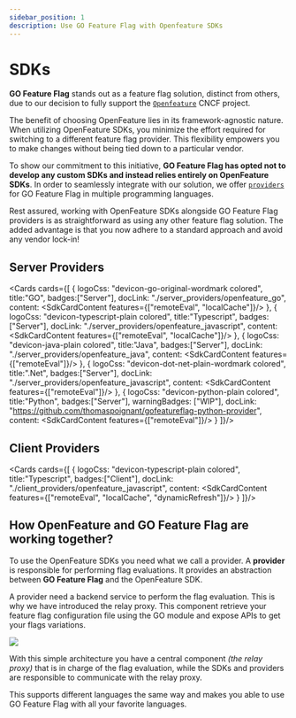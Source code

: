 ```yaml
---
sidebar_position: 1
description: Use GO Feature Flag with Openfeature SDKs
---
```


# SDKs

**GO Feature Flag** stands out as a feature flag solution, distinct from others, due to our decision to fully support the [`Openfeature`](https://openfeature.dev) CNCF project.

The benefit of choosing OpenFeature lies in its framework-agnostic nature. When utilizing OpenFeature SDKs, you minimize the effort required for switching to a different feature flag provider. This flexibility empowers you to make changes without being tied down to a particular vendor.

To show our commitment to this initiative, **GO Feature Flag has opted not to develop any custom SDKs and instead relies entirely on OpenFeature SDKs**.
In order to seamlessly integrate with our solution, we offer [`providers`](https://docs.openfeature.dev/docs/reference/concepts/provider) for GO Feature Flag in multiple programming languages.

Rest assured, working with OpenFeature SDKs alongside GO Feature Flag providers is as straightforward as using any other feature flag solution. The added advantage is that you now adhere to a standard approach and avoid any vendor lock-in!

## Server Providers
<Cards cards={[
  {
    logoCss: "devicon-go-original-wordmark colored",
    title:"GO",
    badges:["Server"],
    docLink: "./server_providers/openfeature_go",
    content: <SdkCardContent features={["remoteEval", "localCache"]}/>
  },
  {
    logoCss: "devicon-typescript-plain colored",
    title:"Typescript",
    badges:["Server"],
    docLink: "./server_providers/openfeature_javascript",
    content: <SdkCardContent features={["remoteEval", "localCache"]}/>
  },
  {
    logoCss: "devicon-java-plain colored",
    title:"Java",
    badges:["Server"],
    docLink: "./server_providers/openfeature_java",
    content: <SdkCardContent features={["remoteEval"]}/>
  },
  {
    logoCss: "devicon-dot-net-plain-wordmark colored",
    title:".Net",
    badges:["Server"],
    docLink: "./server_providers/openfeature_javascript",
    content: <SdkCardContent features={["remoteEval"]}/>
  },
  {
    logoCss: "devicon-python-plain colored",
    title:"Python",
    badges:["Server"],
    warningBadges: ["WIP"],
    docLink: "https://github.com/thomaspoignant/gofeatureflag-python-provider",
    content: <SdkCardContent features={["remoteEval"]}/>
  }
]}/>

## Client Providers
<Cards cards={[
  {
    logoCss: "devicon-typescript-plain colored",
    title:"Typescript",
    badges:["Client"],
    docLink: "./client_providers/openfeature_javascript",
    content: <SdkCardContent features={["remoteEval", "localCache", "dynamicRefresh"]}/>
  }
]}/>


## How OpenFeature and GO Feature Flag are working together?

To use the OpenFeature SDKs you need what we call a provider.
A **provider** is responsible for performing flag evaluations. It provides an abstraction between **GO Feature Flag** and the OpenFeature SDK.

A provider need a backend service to perform the flag evaluation. This is why we have introduced the relay proxy.
This component retrieve your feature flag configuration file using the GO module and expose APIs to get your flags variations.

![](/docs/openfeature/concepts.png)

With this simple architecture you have a central component _(the relay proxy)_ that is in charge of the flag evaluation, while the SDKs and providers are responsible to communicate with the relay proxy.

This supports different languages the same way and makes you able to use GO Feature Flag with all your favorite languages.